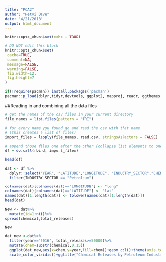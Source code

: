 ```yaml
---
title: "PCA2"
author: "Hetvi Dave"
date: "4/21/2018"
output: html_document
---
```


```r
knitr::opts_chunk$set(echo = TRUE)
```

 ```r
# DO NOT edit this block
knitr::opts_chunk$set(
  cache=TRUE,
  comment=NA,
  message=FALSE,
  warning=FALSE,
  fig.width=12,
  fig.height=7
)
```

```r
if(!require(pacman)) install.packages('pacman')
pacman::p_load(dplyr,tidyr,devtools, ggplot2, mapproj, readr, ggthemes, reshape2,maps, mapdata, ggmap, stringr, gstat,sp, automap,viridis)
```

##Reading in and combining all the data files
```r
# get the names of the csv files in your current directory
file_names = list.files(pattern = "TRI")  

# for every name you found go and read the csv with that name 
# (this creates a list of files)
import_files = lapply(file_names, read.csv, stringsAsFactors = FALSE)

# append those files one after the other (collapse list elements to one dataset) and save it as d
df = do.call(rbind, import_files)
```

```r
head(df)
```

```r
dat <- df %>%
  dplyr::select("YEAR", "LATITUDE","LONGITUDE", "INDUSTRY_SECTOR","CHEMICAL", "TOTAL_RELEASES") %>%
  filter(INDUSTRY_SECTOR == "Petroleum")

colnames(dat)[colnames(dat)=="LONGITUDE"] <- "long"
colnames(dat)[colnames(dat)=="LATITUDE"] <- "lat"
names(dat)[1:length(dat)] <- tolower(names(dat)[1:length(dat)])
head(dat)
```

```r
New <- dat%>%
  mutate(id=1:n())%>%
spread(chemical,total_releases)

New
```

```r
dat_new <-dat%>%
  filter(year=='2016', total_releases>=50000)%>%
  mutate(chem=substr(chemical,0,15))
  ggplot(dat_new,aes(x=chem,y=year,fill=chem))+geom_col()+theme(axis.text.x = element_text(angle = 90, hjust = 1)) + 
  scale_color_viridis()+ggtitle("Chemical Releases by Petroleum Industry in Texas during the year 2016")
```

